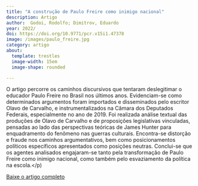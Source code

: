 ```yaml
---
title: "A construção de Paulo Freire como inimigo nacional"
description: Artigo
author:  Godoi, Rodolfo; Dimitrov, Eduardo
year: 2022/
doi: https://doi.org/10.9771/pcr.v15i1.47378
image: /images/paulo_freire.jpg
category: artigo
about:
  template: trestles
  image-width: 15em
  image-shape: rounded

---
```


<P align="justify">O artigo percorre os caminhos discursivos que tentaram deslegitimar o educador Paulo Freire no Brasil nos últimos anos. Evidenciam-se como determinados argumentos foram importados e disseminados pelo escritor Olavo de Carvalho, e instrumentalizados na Câmara dos Deputados Federais, especialmente no ano de 2019. Foi realizada análise textual das produções de Olavo de Carvalho e de proposições legislativas vinculadas, pensadas ao lado das perspectivas teóricas de James Hunter para enquadramento do fenômeno nas guerras culturais. Encontra-se distorção e fraude nos caminhos argumentativos, bem como posicionamentos políticos específicos apresentados como posições neutras. Conclui-se que os agentes analisados engajaram-se tanto pela transformação de Paulo Freire como inimigo nacional, como também pelo esvaziamento da política na escola.</p)

[Baixe o artigo completo](https://periodicos.ufba.br/index.php/pculturais/article/view/47378)
